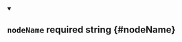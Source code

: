 
<details className="config-field" data-expandable="false" open>
<summary>

## `nodeName` <span class="config-field-required" data-required="false">required</span> <span class="config-field-type">string</span> <span class="config-field-default"></span> <span class="config-field-enum"></span> {#nodeName}



</summary>



</details>
